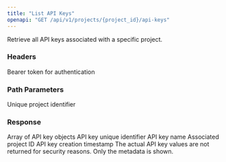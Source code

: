 ```yaml
---
title: "List API Keys"
openapi: "GET /api/v1/projects/{project_id}/api-keys"
---
```


Retrieve all API keys associated with a specific project.

### Headers

<ParamField header="Authorization" type="string" required>
  Bearer token for authentication
</ParamField>

### Path Parameters

<ParamField path="project_id" type="string" required>
  Unique project identifier
</ParamField>

### Response

<ResponseField name="api_keys" type="array">
  Array of API key objects
  <Expandable title="API Key Object">
    <ResponseField name="id" type="string">
      API key unique identifier
    </ResponseField>
    <ResponseField name="name" type="string">
      API key name
    </ResponseField>
    <ResponseField name="project_id" type="string">
      Associated project ID
    </ResponseField>
    <ResponseField name="created_at" type="string">
      API key creation timestamp
    </ResponseField>
  </Expandable>
</ResponseField>

<Note>
  The actual API key values are not returned for security reasons. Only the metadata is shown.
</Note>
